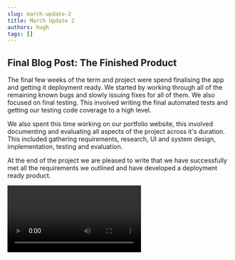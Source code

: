 ```yaml
---
slug: march-update-2
title: March Update 2
authors: hugh
tags: []
---
```




## Final Blog Post: The Finished Product

The final few weeks of the term and project were spend finalising the app and getting it deployment ready. We started by working through all of the remaining known bugs and slowly issuing fixes for all of them. We also focused on final testing. This involved writing the final automated tests and getting our testing code coverage to a high level.

We also spent this time working on our portfolio website, this involved documenting and evaluating all aspects of the project across it's duration. This included gathering requirements, research, UI and system design, implementation, testing and evaluation.

At the end of the project we are pleased to write that we have successfully met all the requirements we outlined and have developed a deployment ready product.

<Video title="Project Video"
       videoId="OGUIGSf4Wuc" />